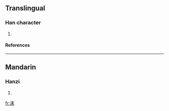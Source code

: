 ==Translingual==
===Han character===
{{Han char|rn=85|rad=水|as=10|sn=13|four=|canj=水手一火 (EQMF)}}
# {{defn|Han|sort=水10}}
====References====
{{Han ref|kx=0641.080|dkj=17987|dj=1048.140|hdz=31692.050|uh=6EB8|ud=28344}}

----
==Mandarin==
===Hanzi===
{{cmn-hanzi|pin=[[sù]] (su4), [[suò]] (suo4)|wg=su<sup>4</sup>, so<sup>4</sup>}}
# {{defn|Mandarin}}

[[fr:溸]]